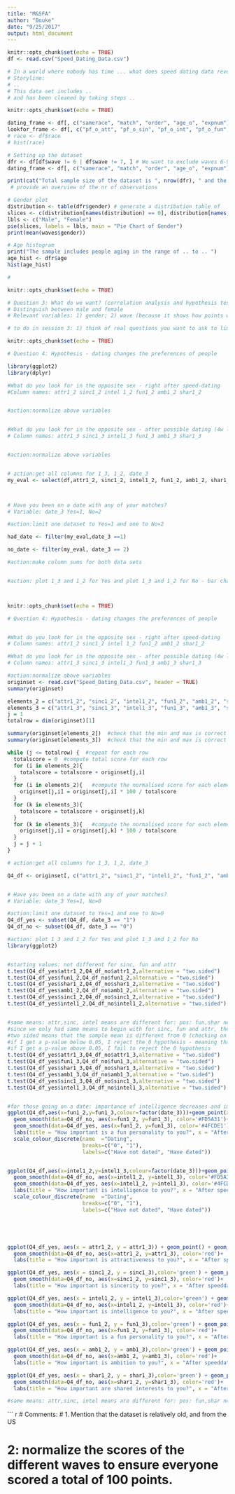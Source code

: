```yaml
---
title: "M&SFA"
author: "Bouke"
date: "9/25/2017"
output: html_document
---
```


```r
knitr::opts_chunk$set(echo = TRUE)
df <- read.csv("Speed_Dating_Data.csv")

```

```r
# In a world where nobody has time ... what does speed dating data reveal about us? 
# Storyline: 
# .. 
# This data set includes ..
# and has been cleaned by taking steps .. 
```

```r
knitr::opts_chunk$set(echo = TRUE)

dating_frame <- df[, c("samerace", "match", "order", "age_o", "expnum")]
lookfor_frame <- df[, c("pf_o_att", "pf_o_sin", "pf_o_int", "pf_o_fun", "pf_o_amb", "pf_o_sha")]
# race <- df$race
# hist(race)
```

```r
# Setting up the dataset 
dfr <- df[df$wave != 6 | df$wave != 7, ] # We want to exclude waves 6-9 because their scores are different
dating_frame <- df[, c("samerace", "match", "order", "age_o", "expnum")] # select all of the columns we will be investigating in this report 

print(cat("Total sample size of the dataset is ", nrow(dfr), " and the number of variables totals", ncol(dfr)))
 # provide an overview of the nr of observations 

# Gender plot
distribution <- table(dfr$gender) # generate a distribution table of 
slices <- c(distribution[names(distribution) == 0], distribution[names(distribution) == 1]) 
lbls <- c("Male", "Female")
pie(slices, labels = lbls, main = "Pie Chart of Gender")
print(mean(waves$gender)) 

# Age histogram 
print("The sample includes people aging in the range of .. to .. ")
age_hist <- dfr$age
hist(age_hist)

# 

```


```r
knitr::opts_chunk$set(echo = TRUE)

# Question 3: What do we want? (correlation analysis and hypothesis testing)
# Distinguish between male and female 
# Relevant variables: 1) gender; 2) wave (because it shows how points were given); 3) age (own, can be used to see if people of different ages score differently); 4) field_cd: code for degree background, use to identify which backgrounds have certain preferences; 5) race; 6) imprace: how important is it that person is of same race (1-10)?; 7) imprelig: importance of religion; 8) goal; 9) attr1_1, sinc1_1, intel1_1, fun1_1, amb1_1, shar1_1: these state what people look for in the same sex; 10a) attr3_1 for all 5 attributes: how do you think you score on 5 attributes (except shared interest) -> relate condifence level to what we want? can also use 10b) attr5_1 etc. and 10c) expnum; 11) career_c: gives a code for the type of career people pursue (some career typed people might be more interested in people that are ambiitous as well); 12) date: how frequently do you go on a date (1-7), can provide indication of 

# to do in session 3: 1) think of real questions you want to ask to limit the number of variables;  2) list all variables and make a subset; 3) clean the data for your own variables; 4) start analysis phase 


```


```r
knitr::opts_chunk$set(echo = TRUE)

# Question 4: Hypothesis - dating changes the preferences of people

library(ggplot2)
library(dplyr)

#What do you look for in the opposite sex - right after speed-dating
#Column names: attr1_2 sinc1_2 intel 1_2 fun1_2 amb1_2 shar1_2 


#action:normalize above variables


#What do you look for in the opposite sex - after possible dating (4w later)
# Column names: attr1_3 sinc1_3 intel1_3 fun1_3 amb1_3 shar1_3 


#action:normalize above variables


# action:get all columns for 1_3, 1_2, date_3
my_eval <- select(df,attr1_2, sinc1_2, intel1_2, fun1_2, amb1_2, shar1_2,attr1_3, sinc1_3, intel1_3, fun1_3, amb1_3, shar1_3, date_3,id)



# Have you been on a date with any of your matches?
# Variable: date_3 Yes=1, No=2

#action:limit one dataset to Yes=1 and one to No=2

had_date <- filter(my_eval,date_3 ==1)

no_date <- filter(my_eval, date_3 == 2)

#action:make column sums for both data sets


#action: plot 1_3 and 1_2 for Yes and plot 1_3 and 1_2 for No - bar chart




```


```r
knitr::opts_chunk$set(echo = TRUE)

# Question 4: Hypothesis - dating changes the preferences of people


#What do you look for in the opposite sex - right after speed-dating
# Column names: attr1_2 sinc1_2 intel 1_2 fun1_2 amb1_2 shar1_2 

#What do you look for in the opposite sex - after possible dating (4w later)
# Column names: attr1_3 sinc1_3 intel1_3 fun1_3 amb1_3 shar1_3 

#action:normalize above variables
originset <- read.csv("Speed_Dating_Data.csv", header = TRUE)
summary(originset)

elements_2 = c("attr1_2", "sinc1_2", "intel1_2", "fun1_2", "amb1_2", "shar1_2")
elements_3 = c("attr1_3", "sinc1_3", "intel1_3", "fun1_3", "amb1_3", "shar1_3")
j = 1
totalrow = dim(originset)[1]

summary(originset[elements_2])  #check that the min and max is correct (clean)
summary(originset[elements_3])  #check that the min and max is correct (clean)

while (j <= totalrow) {  #repeat for each row
  totalscore = 0  #compute total score for each row
  for (i in elements_2){
    totalscore = totalscore + originset[j,i]
  }
  for (i in elements_2){   #compute the normalised score for each elements
    originset[j,i] = originset[j,i] * 100 / totalscore
  }
  for (k in elements_3){
    totalscore = totalscore + originset[j,k]
  }
  for (k in elements_3){   #compute the normalised score for each elements
    originset[j,i] = originset[j,k] * 100 / totalscore
  }  
  j = j + 1
}

# action:get all columns for 1_3, 1_2, date_3

Q4_df <- originset[, c("attr1_2", "sinc1_2", "intel1_2", "fun1_2", "amb1_2", "shar1_2", "attr1_3", "sinc1_3", "intel1_3", "fun1_3", "amb1_3", "shar1_3", "date_3")]


# Have you been on a date with any of your matches?
# Variable: date_3 Yes=1, No=0

#action:limit one dataset to Yes=1 and one to No=0
Q4_df_yes <- subset(Q4_df, date_3 == "1")
Q4_df_no <- subset(Q4_df, date_3 == "0")

#action: plot 1_3 and 1_2 for Yes and plot 1_3 and 1_2 for No
library(ggplot2)


#starting values: not different for sinc, fun and attr
t.test(Q4_df_yes$attr1_2,Q4_df_no$attr1_2,alternative = "two.sided")
t.test(Q4_df_yes$fun1_2,Q4_df_no$fun1_2,alternative = "two.sided")
t.test(Q4_df_yes$shar1_2,Q4_df_no$shar1_2,alternative = "two.sided")
t.test(Q4_df_yes$amb1_2,Q4_df_no$amb1_2,alternative = "two.sided")
t.test(Q4_df_yes$sinc1_2,Q4_df_no$sinc1_2,alternative = "two.sided")
t.test(Q4_df_yes$intel1_2,Q4_df_no$intel1_2,alternative = "two.sided")


#same means: attr,sinc, intel means are different for: pos: fun,shar neg:amb
#since we only had same means to begin with for sinc, fun and attr, there are only changes in intel and fun
#two sided means that the sample mean is different from 0 (checking on both sides of 0)
#if I get a p-value below 0.05, I reject the 0 hypothesis - meaning that the means are different
#if I get a p-value above 0.05, I fail to reject the 0 hypothesis 
t.test(Q4_df_yes$attr1_3,Q4_df_no$attr1_3,alternative = "two.sided")
t.test(Q4_df_yes$fun1_3,Q4_df_no$fun1_3,alternative = "two.sided")
t.test(Q4_df_yes$shar1_3,Q4_df_no$shar1_3,alternative = "two.sided")
t.test(Q4_df_yes$amb1_3,Q4_df_no$amb1_3,alternative = "two.sided")
t.test(Q4_df_yes$sinc1_3,Q4_df_no$sinc1_3,alternative = "two.sided")
t.test(Q4_df_yes$intel1_3,Q4_df_no$intel1_3,alternative = "two.sided")


#for those going on a date: importance of intelligence decreases and importance of fun increases if you went on a date
ggplot(Q4_df,aes(x=fun1_2,y=fun1_3,colour=factor(date_3)))+geom_point(alpha=0.1)+
  geom_smooth(data=Q4_df_no, aes(x=fun1_2, y=fun1_3), color='#FD5A31')+
  geom_smooth(data=Q4_df_yes, aes(x=fun1_2, y=fun1_3), color='#4FCDE1')+
  labs(title = "How important is a fun personality to you?", x = "After speeddating", y = "Four weeks later")+
  scale_colour_discrete(name  ="Dating",
                        breaks=c("0", "1"),
                        labels=c("Have not dated", "Have dated"))


ggplot(Q4_df,aes(x=intel1_2,y=intel1_3,colour=factor(date_3)))+geom_point(alpha=0.1)+
  geom_smooth(data=Q4_df_no, aes(x=intel1_2, y=intel1_3), color='#FD5A31')+
  geom_smooth(data=Q4_df_yes, aes(x=intel1_2, y=intel1_3), color='#4FCDE1')+
  labs(title = "How important is intelligence to you?", x = "After speeddating", y = "Four weeks later")+
  scale_colour_discrete(name  ="Dating",
                        breaks=c("0", "1"),
                        labels=c("Have not dated", "Have dated"))





ggplot(Q4_df_yes, aes(x = attr1_2, y = attr1_3)) + geom_point() + geom_smooth()+
  geom_smooth(data=Q4_df_no, aes(x=attr1_2, y=attr1_3), color='red')+
  labs(title = "How important is attractiveness to you?", x = "After speeddating", y = "Four weeks later")

ggplot(Q4_df_yes, aes(x = sinc1_2, y = sinc1_3),color='green') + geom_point() + geom_smooth()+
  geom_smooth(data=Q4_df_no, aes(x=sinc1_2, y=sinc1_3), color='red')+
  labs(title = "How important is sincerity to you?", x = "After speeddating", y = "Four weeks later")

ggplot(Q4_df_yes, aes(x = intel1_2, y = intel1_3),color='green') + geom_point() + geom_smooth()+
  geom_smooth(data=Q4_df_no, aes(x=intel1_2, y=intel1_3), color='red')+
  labs(title = "How important is intelligence to you?", x = "After speeddating", y = "Four weeks later")

ggplot(Q4_df_yes, aes(x = fun1_2, y = fun1_3),color='green') + geom_point() + geom_smooth()+
  geom_smooth(data=Q4_df_no, aes(x=fun1_2, y=fun1_3), color='red')+
  labs(title = "How important is a fun personality to you?", x = "After speeddating", y = "Four weeks later")

ggplot(Q4_df_yes, aes(x = amb1_2, y = amb1_3),color='green') + geom_point() + geom_smooth()+
  geom_smooth(data=Q4_df_no, aes(x=amb1_2, y=amb1_3), color='red')+
  labs(title = "How important is ambition to you?", x = "After speeddating", y = "Four weeks later")

ggplot(Q4_df_yes, aes(x = shar1_2, y = shar1_3),color='green') + geom_point() + geom_smooth()+
  geom_smooth(data=Q4_df_no, aes(x=shar1_2, y=shar1_3), color='red')+
  labs(title = "How important are shared interests to you?", x = "After speeddating", y = "Four weeks later")

#same means: attr,sinc, intel means are different for: pos: fun,shar neg:amb

```




``` r
# Comments: 
# 1. Mention that the dataset is relatively old, and from the US 

# 2: normalize the scores of the different waves to ensure everyone scored a total of 100 points.


